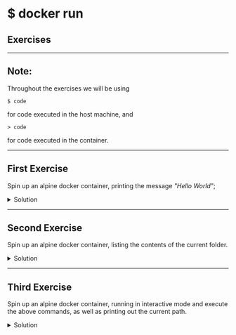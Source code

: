 <!-- SUBTITLE: Docker - Run - Exercises -->

<Layout header>

# $ docker run

## Exercises

</Layout>

---

<Layout>

## Note: 

Throughout the exercises we will be using

```
$ code
``` 

for code executed in the host machine, and

```
> code
``` 

for code executed in the container.

</Layout>

---

<Layout>

## First Exercise

Spin up an alpine docker container, printing the message *"Hello World"*;

<details>

<summary>Solution</summary> 

```sh
$ docker run alpine echo 'hello world'
```

</details>

</Layout>

---

<Layout>

## Second Exercise

Spin up an alpine docker container, listing the contents of the current folder.

<details>

<summary>Solution</summary> 

```sh
$ docker run alpine ls -al
```

</details>

</Layout>

---

<Layout>

## Third Exercise

Spin up an alpine docker container, running in interactive mode and execute the above commands, as well as printing out the current path.

<details>

<summary>Solution</summary> 

```sh
$ docker run alpine ls -al
> echo 'hello world'
> ls -al 
> pwd
```

</details>

</Layout>
